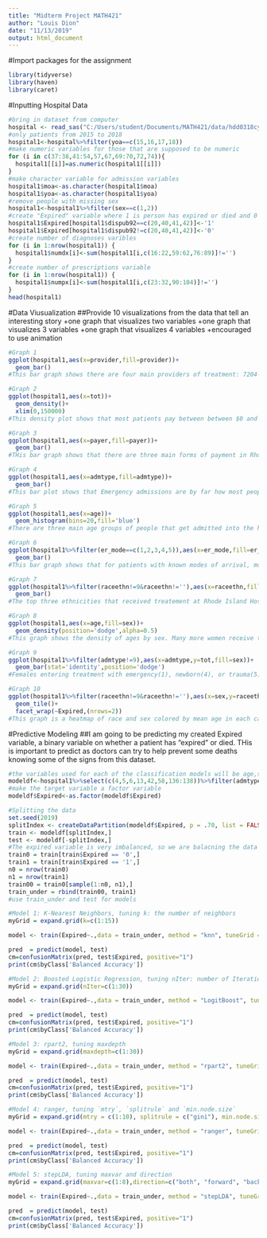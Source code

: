 ```yaml
---
title: "Midterm Project MATH421"
author: "Louis Dion"
date: "11/13/2019"
output: html_document
---
```

#Import packages for the assignment
```r
library(tidyverse)
library(haven)
library(caret)
```

#Inputting Hospital Data
```r
#bring in dataset from computer
hospital <- read_sas("C:/Users/student/Documents/MATH421/data/hdd0318cy.sas7bdat", NULL)
#only patients from 2015 to 2018
hospital1<-hospital%>%filter(yoa==c(15,16,17,18))
#make numeric variables for those that are supposed to be numeric 
for (i in c(37:38,41:54,57,67,69:70,72,74)){
  hospital1[[i]]=as.numeric(hospital1[[i]])
}
#make character variable for admission variables
hospital1$moa<-as.character(hospital1$moa)
hospital1$yoa<-as.character(hospital1$yoa)
#remove people with missing sex
hospital1<-hospital1%>%filter(sex==c(1,2))
#create "Expired" variable where 1 is person has expired or died and 0 is not.
hospital1$Expired[hospital1$dispub92==c(20,40,41,42)]<-'1'
hospital1$Expired[hospital1$dispub92!=c(20,40,41,42)]<-'0'
#create number of diagnoses varibles
for (i in 1:nrow(hospital1)) {
  hospital1$numdx[i]<-sum(hospital1[i,c(16:22,59:62,76:89)]!='')
}
#create number of prescriptions variable
for (i in 1:nrow(hospital1)) {
  hospital1$numpx[i]<-sum(hospital1[i,c(23:32,90:104)]!='')
}
head(hospital1)
```

#Data Viusualization
##Provide 10 visualizations from the data that tell an interesting story
+one graph that visualizes two variables
+one graph that visualizes 3 variables
+one graph that visualizes 4 variables
+encouraged to use animation
```r
#Graph 1
ggplot(hospital1,aes(x=provider,fill=provider))+
  geom_bar()
#This bar graph shows there are four main providers of treatment: 7204-Miriam, 7205-Rhode Island Hospital, 7210-Kent County, and 7214-Woman and Infants.
```
```r
#Graph 2
ggplot(hospital1,aes(x=tot))+
  geom_density()+
  xlim(0,150000)
#This density plot shows that most patients pay between between $0 and $35000 for their treatment in Rhode Island Hospitals.

```
```r
#Graph 3
ggplot(hospital1,aes(x=payer,fill=payer))+
  geom_bar()
#THis bar graph shows that there are three main forms of payment in Rhode Island Hospitals: 0-Medicare,5-Blue Cross, and G-RIte Care
```
```r
#Graph 4
ggplot(hospital1,aes(x=admtype,fill=admtype))+
  geom_bar()
#This bar plot shows that Emergency admissions are by far how most people are admitted to Rhode Island hospitals, followed by Urgent Care admissions, Electric admissions, and Newborn Admissions.
```
```r
#Graph 5
ggplot(hospital1,aes(x=age))+
  geom_histogram(bins=20,fill='blue')
#There are three main age groups of people that get admitted into the hospital: newborns/infants, people around the age of 30, and people over the age of aorund 55.
```
```r
#Graph 6
ggplot(hospital1%>%filter(er_mode==c(1,2,3,4,5)),aes(x=er_mode,fill=er_mode))+
  geom_bar()
#This bar graph shows that for patients with known modes of arrival, most patients arrive by method 1, Rescue Service/Ambulance, or method 4-Personal/Public Transportation  
```
```r
#Graph 7
ggplot(hospital1%>%filter(raceethn!=9&raceethn!=''),aes(x=raceethn,fill=raceethn))+
  geom_bar()
#The top three ethnicities that received treatement at Rhode Island Hospitals were, in order: White, Hispanic, Black, where White was clearly the highest ethnicity.
```
```r
#Graph 8
ggplot(hospital1,aes(x=age,fill=sex))+
  geom_density(position='dodge',alpha=0.5)
#This graph shows the density of ages by sex. Many more women receive treatment around age 30 compared to men, most likely because of childbirth, and many more men receive treatment after age 50 coompared to women.
```
```r
#Graph 9
ggplot(hospital1%>%filter(admtype!=9),aes(x=admtype,y=tot,fill=sex))+
  geom_bar(stat='identity',position='dodge')
#Females entering treatment with emergency(1), newborn(4), or trauma(5) admission have paid higher total costs than men over the last four years, while men have paid higher total costs for urgent(2) and electric(3) admissions over the past four years.
```
```r
#Graph 10
ggplot(hospital1%>%filter(raceethn!=9&raceethn!=''),aes(x=sex,y=raceethn,fill=age))+
  geom_tile()+
  facet_wrap(~Expired,(nrows=2))
#This graph is a heatmap of race and sex colored by mean age in each category and separated by the newly created Expired category. Overall, people who have "Expired" tend to be older than people who havent. Additionally, females tended to be older when they died than men, while men who remained living were older than the females who remained living. 
```

#Predictive Modeling
##I am going to be predicting my created Expired variable, a binary variable on whether a patient has "expired" or died. THis is important to predict as doctors can try to help prevent some deaths knowing some of the signs from this dataset.
```r
#the variables used for each of the classification models will be age,sex,race,admtype, trandb, tot, and the newly created numdx and numpx variables. This combines demographic variables and basic treatment information such as costs of treatment and the number od diagnoses and prescriptions the patient might be dealing with. These variables combined with the Expired variable will be included in this new dataset used for modeling.
modeldf<-hospital1%>%select(c(4,5,6,13,42,58,136:138))%>%filter(admtype!=9)
#make the target variable a factor variable
modeldf$Expired<-as.factor(modeldf$Expired)

#Splitting the data
set.seed(2019)
splitIndex <- createDataPartition(modeldf$Expired, p = .70, list = FALSE)
train <- modeldf[splitIndex,]
test <- modeldf[-splitIndex,]
#The expired variable is very imbalanced, so we are balacning the data before making the models.
train0 = train[train$Expired == '0',]
train1 = train[train$Expired == '1',]
n0 = nrow(train0)
n1 = nrow(train1)
train00 = train0[sample(1:n0, n1),]
train_under = rbind(train00, train1)
#use train_under and test for models
```
```r
#Model 1: K-Nearest Neighbors, tuning k: the number of neighbors
myGrid = expand.grid(k=c(1:15))

model <- train(Expired~.,data = train_under, method = "knn", tuneGrid = myGrid)

pred  = predict(model, test)
cm=confusionMatrix(pred, test$Expired, positive="1")
print(cm$byClass['Balanced Accuracy'])
```
```r
#Model 2: Boosted Logistic Regression, tuning nIter: number of Iterations
myGrid = expand.grid(nIter=c(1:30))

model <- train(Expired~.,data = train_under, method = "LogitBoost", tuneGrid = myGrid)

pred  = predict(model, test)
cm=confusionMatrix(pred, test$Expired, positive="1")
print(cm$byClass['Balanced Accuracy'])

```
```r
#Model 3: rpart2, tuning maxdepth
myGrid = expand.grid(maxdepth=c(1:30))

model <- train(Expired~.,data = train_under, method = "rpart2", tuneGrid = myGrid)

pred  = predict(model, test)
cm=confusionMatrix(pred, test$Expired, positive="1")
print(cm$byClass['Balanced Accuracy'])

```
```r
#Model 4: ranger, tuning `mtry`, `splitrule` and `min.node.size`
myGrid = expand.grid(mtry = c(1:10), splitrule = c("gini"), min.node.size = c(1:10))

model <- train(Expired~.,data = train_under, method = "ranger", tuneGrid = myGrid)

pred  = predict(model, test)
cm=confusionMatrix(pred, test$Expired, positive="1")
print(cm$byClass['Balanced Accuracy'])
```
```r
#Model 5: stepLDA, tuning maxvar and direction
myGrid = expand.grid(maxvar=c(1:8),direction=c("both", "forward", "backward"))

model <- train(Expired~.,data = train_under, method = "stepLDA", tuneGrid = myGrid)

pred  = predict(model, test)
cm=confusionMatrix(pred, test$Expired, positive="1")
print(cm$byClass['Balanced Accuracy'])

```

